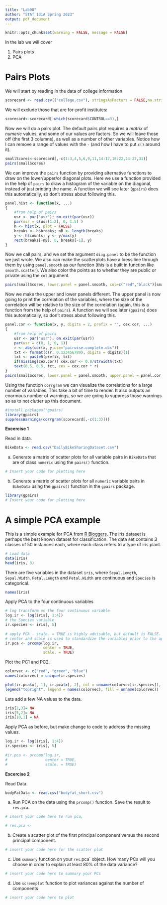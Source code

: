 ```yaml
---
title: "Lab08"
author: "STAT 131A Spring 2023"
output: pdf_document
---
```


```r
knitr::opts_chunk$set(warning = FALSE, message = FALSE) 
```

In the lab we will cover

1. Pairs plots
2. PCA

# Pairs Plots

We will start by reading in the data of college information

```r
scorecard <- read.csv(("college.csv"), stringsAsFactors = FALSE,na.strings = c("NA","PrivacySuppressed"))
```

We will exclude those that are for-profit institutes:

```r
scorecard<-scorecard[-which(scorecard$CONTROL==3),]
```

Now we will do a pairs plot. The default pairs plot requires a *matrix* of *numeric* values, and some of our values are factors. So we will leave those off (the first 3 columns), as well as a number of other variables. Notice how I can remove a range of values with the `-` (and how I have to put `c()` around it).

```r
smallScores<-scorecard[,-c(1:3,4,5,6,9,11,14:17,18:22,24:27,31)]
pairs(smallScores)
```

We can improve the `pairs` function by providing alternative functions to draw on the lower/upper/or diagonal plots. Here we use a function provided in the help of `pairs` to draw a histogram of the variable on the diagonal, instead of just printing the name. A function we will see later (`gpairs`) does this automatically, so don't stress about following this.

```r
panel.hist <- function(x, ...)
{
	#from help of pairs
    usr <- par("usr"); on.exit(par(usr))
    par(usr = c(usr[1:2], 0, 1.5) )
    h <- hist(x, plot = FALSE)
    breaks <- h$breaks; nB <- length(breaks)
    y <- h$counts; y <- y/max(y)
    rect(breaks[-nB], 0, breaks[-1], y)
}
```

Now we call pairs, and we set the argument `diag.panel` to be the function we just wrote. We also can make the scatterplots have a loess line through them by using `panel.smooth` as our function (this is a built in function like `smooth.scatter`). We also color the points as to whether they are public or private using the `col` argument. 

```r
pairs(smallScores, lower.panel = panel.smooth, col=c("red","black")[smallScores$CONTROL],diag.panel = panel.hist)
```

Now we make the upper and lower panels different. The upper panel is now going to print the correlation of the variables, where the size of the correlation will be relative to the size of the correlation (again, this is a function from the help of `pairs`). A function we will see later (`gpairs`) does this automatically, so don't stress about following this.

```r
panel.cor <- function(x, y, digits = 2, prefix = "", cex.cor, ...)
{
	#from help of pairs
    usr <- par("usr"); on.exit(par(usr))
    par(usr = c(0, 1, 0, 1))
    r <- abs(cor(x, y,use="pairwise.complete.obs"))
    txt <- format(c(r, 0.123456789), digits = digits)[1]
    txt <- paste0(prefix, txt)
    if(missing(cex.cor)) cex.cor <- 0.8/strwidth(txt)
    text(0.5, 0.5, txt, cex = cex.cor * r)
}
pairs(smallScores, lower.panel = panel.smooth, upper.panel = panel.cor,col=c("red","black")[smallScores$CONTROL],diag.panel = panel.hist)
```

Using the function `corrgram` we can visualize the correlations for a large number of variables. This take a bit of time to render. It also outputs an enormous number of warnings, so we are going to suppress those warnings so as to not clutter up this document. 

```r
#install.packages("gpairs)
library(gpairs)
suppressWarnings(corrgram(scorecard[,-c(1:3)]))
```

**Excercise 1**



Read in data.
```r
BikeData <- read.csv("DailyBikeSharingDataset.csv")
```

(a) Generate a matrix of scatter plots for all variable pairs in `BikeData` that are of class `numeric` using the `pairs()` function.

```r
# Insert your code for plotting here
```

(b) Generate a matrix of scatter plots for all `numeric` variable pairs in `BikeData` using the `gpairs()` function in the `gpairs` package.

```r
library(gpairs)
# Insert your code for plotting here
```

\newpage

# A simple PCA example

This is a simple example for PCA from [R Bloggers](https://www.r-bloggers.com/computing-and-visualizing-pca-in-r/). The iris dataset is perhaps the best known dataset for classification. The data set contains 3 classes of 50 instances each, where each class refers to a type of iris plant. 


```r
# Load data
data(iris)
head(iris, 3)
```

There are five variables in the dataset `iris`, where `Sepal.Length`, `Sepal.Width`, `Petal.Length` and `Petal.Width` are continuous and `Species` is categorical.

```r
names(iris)
```

Apply PCA to the four continuous variables

```r
# log transform on the four continuous variable
log.ir <- log(iris[, 1:4])
# the Species variable
ir.species <- iris[, 5]
 
# apply PCA - scale. = TRUE is highly advisable, but default is FALSE. 
# center and scale is used to standardize the variables prior to the application of PCA.
ir.pca <- prcomp(log.ir,
                 center = TRUE,
                 scale. = TRUE) 
```

Plot the PC1 and PC2.

```r
colorvec <- c("red", "green", "blue")
names(colorvec) = unique(ir.species)

plot(ir.pca$x[, 1], ir.pca$x[, 2], col = unname(colorvec[ir.species]), xlab = "PC1", ylab = "PC2")
legend("topright", legend = names(colorvec), fill = unname(colorvec))
```

Lets add a few NA values to the data.

```r
iris[2,3]= NA
iris[5,2]= NA
iris[10,1] = NA
```

Apply PCA as before, but make change to code to address the missing values.

```r
log.ir <- log(iris[, 1:4])
ir.species <- iris[, 5]
 
#ir.pca <- prcomp(log.ir,
#                 center = TRUE,
#                 scale. = TRUE) 
```

\newpage

**Excercise 2**

Read Data.

```r
bodyFatData <- read.csv("bodyfat_short.csv")
```

(a) Run PCA on the data using the `prcomp()` function. Save the result to `res.pca`.

```r
# insert your code here to run pca,

# res.pca <- 
```

(b) Create a scatter plot of the first principal component versus the second principal component. 


```r
# insert your code here for the scatter plot

```


(c) Use `summary` function on your `res`.pca` object. How many PCs will you choose in order to explain at least 80% of the data variance?

```r
# insert your code here to summary your PCs

```


(d) Use `screenplot` function to plot variances against the number of components
```r
# insert your code here to plot 

```
